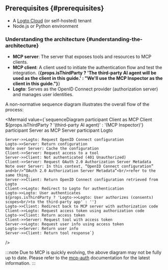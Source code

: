 
## Prerequisites \{#prerequisites}

- A [Logto Cloud](https://cloud.logto.io) (or self-hosted) tenant
- Node.js or Python environment

### Understanding the architecture \{#understanding-the-architecture}

- **MCP server**: The server that exposes tools and resources to MCP clients.
- **MCP client**: A client used to initiate the authentication flow and test the integration. {<b>{props.isThirdParty ? 'The third-party AI agent will be used as the client in this guide.' : "We'll use the MCP Inspector as the client in this guide."}</b>}
- **Logto**: Serves as the OpenID Connect provider (authorization server) and manages user identities.

A non-normative sequence diagram illustrates the overall flow of the process:

<Mermaid value={`sequenceDiagram
    participant Client as MCP Client<br/>${props.isThirdParty ? '(third-party AI agent)' : '(MCP Inspector)'}
    participant Server as MCP Server
    participant Logto

    Server->>Logto: Request OpenID Connect configuration
    Logto->>Server: Return configuration
    Note over Server: Cache the configuration
    Client->>Server: Request access to a tool
    Server->>Client: Not authenticated (401 Unauthorized)
    Client->>Server: Request OAuth 2.0 Authorization Server Metadata
    Note over Server: In this context, “OpenID Connect configuration” and<br/>“OAuth 2.0 Authorization Server Metadata”<br/>refer to the same thing.
    Server->>Client: Return OpenID Connect configuration retrieved from Logto
    Client->>Logto: Redirect to Logto for authentication
    Logto->>Logto: User authenticates
    ${props.isThirdParty ? 'Logto->>Logto: User authorizes (consents) scopes<br/>to the third-party app' : ''}
    Logto->>Client: Redirect back to MCP server with authorization code
    Client->>Logto: Request access token using authorization code
    Logto->>Client: Return access token
    Client->>Server: Request tool with access token
    Server->>Logto: Request user info using access token
    Logto->>Server: Return user info
    Server->>Client: Return tool response`}

/>

:::note
Due to MCP is quickly evolving, the above diagram may not be fully up to date. Please refer to the [mcp-auth](https://mcp-auth.dev) documentation for the latest information.
:::
